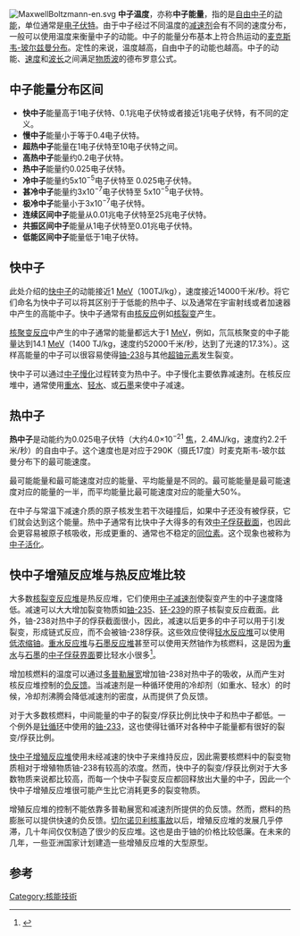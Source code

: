 [[File:MaxwellBoltzmann-en.svg|right]]
'''中子温度'''，亦称'''中子能量'''，指的是[[自由中子|自由中子]]的[[动能|动能]]，单位通常是[[电子伏特|电子伏特]]。由于中子经过不同温度的[[中子减速剂|减速剂]]会有不同的速度分布，一般可以使用温度来衡量中子的动能。中子的能量分布基本上符合热运动的[[麦克斯韦-玻尔兹曼分布|麦克斯韦-玻尔兹曼分布]]。定性的来说，温度越高，自由中子的动能也越高。中子的动能、[[速度|速度]]和[[波长|波长]]之间满足[[物质波|物质波]]的德布罗意公式。

==中子能量分布区间==

*'''快中子'''能量高于1电子伏特、0.1兆电子伏特或者接近1兆电子伏特，有不同的定义。
*'''慢中子'''能量小于等于0.4电子伏特。
*'''超热中子'''能量在1电子伏特至10电子伏特之间。
*'''高热中子'''能量约0.2电子伏特。
*'''热中子'''能量约0.025电子伏特。
*'''冷中子'''能量约5x10<sup>−5</sup>电子伏特至 0.025电子伏特。
*'''甚冷中子'''能量约3x10<sup>−7</sup>电子伏特至 5x10<sup>−5</sup>电子伏特。
*'''极冷中子'''能量小于3x10<sup>−7</sup>电子伏特。
*'''连续区间中子'''能量从0.01兆电子伏特至25兆电子伏特。
*'''共振区间中子'''能量从1电子伏特至0.01兆电子伏特。
*'''低能区间中子'''能量低于1电子伏特。

==快中子==

此处介绍的[[快中子|快中子]]的动能接近1 [[MeV|MeV]]（100TJ/kg），速度接近14000千米/秒。将它们命名为快中子可以将其区别于于低能的热中子、以及通常在宇宙射线或者加速器中产生的高能中子。快中子通常有由[[核反应|核反应]]例如[[核裂变|核裂变]]产生。

[[核聚变|核聚变反应]]中产生的中子通常的能量都远大于1 [[MeV|MeV]]，例如，氘氚核聚变的中子能量达到14.1 [[MeV|MeV]]（1400 TJ/kg，速度约52000千米/秒，达到了光速的17.3%）。这样高能量的中子可以很容易使得[[铀|铀-238]]与其他[[超铀元素|超铀元素]]发生裂变。

快中子可以通过[[中子慢化|中子慢化]]过程转变为热中子。中子慢化主要依靠减速剂。在核反应堆中，通常使用[[重水|重水]]、[[水|轻水]]、或[[石墨|石墨]]来使中子减速。

==热中子==
'''热中子'''是动能约为0.025电子伏特（大约4.0×10<sup>−21</sup> [[焦耳|焦]]，2.4MJ/kg，速度约2.2千米/秒）的自由中子。这个速度也是对应于290K（摄氏17度）时麦克斯韦-玻尔兹曼分布下的最可能速度。

最可能能量和最可能速度对应的能量、平均能量是不同的。最可能能量是最可能速度对应的能量的一半，而平均能量比最可能速度对应的能量大50%。

在中子与常温下减速介质的原子核发生若干次碰撞后，如果中子还没有被俘获，它们就会达到这个能量。热中子通常有比快中子大得多的有效[[中子俘获截面|中子俘获截面]]，也因此会更容易被原子核吸收，形成更重的、通常也不稳定的[[同位素|同位素]]。这个现象也被称为[[中子活化|中子活化]]。

==快中子增殖反应堆与热反应堆比较==
大多数[[核裂变|核裂变反应堆]]是热反应堆，它们使用[[中子减速剂|中子减速剂]]使裂变产生的中子速度降低。减速可以大大增加裂变物质如[[铀|铀-235]]、[[钚|钚-239]]的原子核裂变反应截面。此外，铀-238对热中子的俘获截面很小，因此，减速以后更多的中子可以用于引发裂变，形成链式反应，而不会被铀-238俘获。这些效应使得[[轻水反应堆|轻水反应堆]]可以使用[[低浓缩铀|低浓缩铀]]。[[重水反应堆|重水反应堆]]与[[石墨反应堆|石墨反应堆]]甚至可以使用天然铀作为核燃料，这是因为[[重水|重水]]与[[石墨|石墨]]的[[中子俘获界面|中子俘获界面]]要比轻水小很多<ref>{{Cite web |url=http://www.world-nuclear.org/education/phys.htm |title=Some Physics of Uranium. Accessed March 7, 2009 |accessdate=2011-01-05 |archive-date=2019-11-05 |archive-url=https://web.archive.org/web/20191105191736/https://www.world-nuclear.org/information-library/nuclear-fuel-cycle/introduction/physics-of-nuclear-energy.aspx |dead-url=no }}</ref>。

增加核燃料的温度可以通过[[多普勒展宽|多普勒展宽]]增加铀-238对热中子的吸收，从而产生对核反应堆控制的[[负反馈|负反馈]]。当减速剂是一种循环使用的冷却剂（如重水、轻水）的时候，冷却剂沸腾会降低减速剂的密度，从而提供了负反馈。

对于大多数核燃料，中间能量的中子的裂变/俘获比例比快中子和热中子都低。一个例外是[[钍循环|钍循环]]中使用的[[铀|铀-233]]，这也使得钍循环对各种中子能量都有很好的裂变/俘获比例。

[[快中子增殖反应堆|快中子增殖反应堆]]使用未经减速的快中子来维持反应，因此需要核燃料中的裂变物质相对于增殖物质铀-238有较高的浓度。然而，快中子的裂变/俘获比例对于大多数物质来说都比较高，而每一个快中子裂变反应都回释放出大量的中子，因此一个快中子增殖反应堆很可能产生比它消耗更多的裂变物质。

增殖反应堆的控制不能依靠多普勒展宽和减速剂所提供的负反馈。然而，燃料的热膨胀可以提供快速的负反馈。[[切尔诺贝利核事故|切尔诺贝利核事故]]以后，增殖反应堆的发展几乎停滞，几十年间仅仅制造了很少的反应堆。这也是由于铀的价格比较低廉。在未来的几年，一些亚洲国家计划建造一些增殖反应堆的大型原型。

==参考==
{{reflist}}
{{核技术}}

[[Category:核能技術|Category:核能技術]]